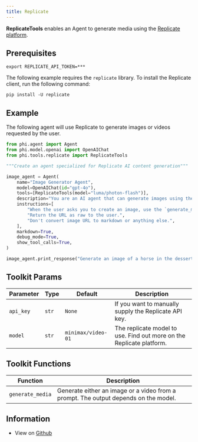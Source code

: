```yaml
---
title: Replicate
---
```


**ReplicateTools** enables an Agent to generate media using the [Replicate platform](https://replicate.com/).

## Prerequisites

```shell
export REPLICATE_API_TOKEN=***
```

The following example requires the `replicate` library. To install the Replicate client, run the following command:

```shell
pip install -U replicate
```

## Example

The following agent will use Replicate to generate images or videos requested by the user.

```python cookbook/tools/replicate_tool.py
from phi.agent import Agent
from phi.model.openai import OpenAIChat
from phi.tools.replicate import ReplicateTools

"""Create an agent specialized for Replicate AI content generation"""

image_agent = Agent(
    name="Image Generator Agent",
    model=OpenAIChat(id="gpt-4o"),
    tools=[ReplicateTools(model="luma/photon-flash")],
    description="You are an AI agent that can generate images using the Replicate API.",
    instructions=[
        "When the user asks you to create an image, use the `generate_media` tool to create the image.",
        "Return the URL as raw to the user.",
        "Don't convert image URL to markdown or anything else.",
    ],
    markdown=True,
    debug_mode=True,
    show_tool_calls=True,
)

image_agent.print_response("Generate an image of a horse in the dessert.")

```

## Toolkit Params

| Parameter | Type | Default | Description |
|-----------|------|---------|-------------|
| `api_key` | `str` | `None` | If you want to manually supply the Replicate API key. |
| `model` | `str` | `minimax/video-01` | The replicate model to use. Find out more on the Replicate platform. |

## Toolkit Functions

| Function | Description |
|----------|-------------|
| `generate_media` | Generate either an image or a video from a prompt. The output depends on the model. |

## Information

- View on [Github](https://github.com/phidatahq/phidata/blob/main/phi/tools/replicate.py)
